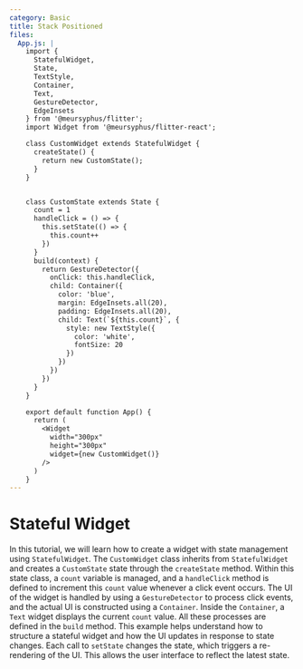 ```yaml
---
category: Basic
title: Stack Positioned
files:
  App.js: |
    import {
      StatefulWidget, 
      State,
      TextStyle,
      Container,
      Text,
      GestureDetector,
      EdgeInsets
    } from '@meursyphus/flitter';
    import Widget from '@meursyphus/flitter-react';

    class CustomWidget extends StatefulWidget {
      createState() {
        return new CustomState();
      }
    }


    class CustomState extends State {
      count = 1
      handleClick = () => {
        this.setState(() => {
          this.count++
        })
      }
      build(context) {
        return GestureDetector({
          onClick: this.handleClick,
          child: Container({
            color: 'blue',
            margin: EdgeInsets.all(20),
            padding: EdgeInsets.all(20),
            child: Text(`${this.count}`, {
              style: new TextStyle({
                color: 'white',
                fontSize: 20
              })
            })
          })
        })
      }
    }

    export default function App() {
      return (
        <Widget
          width="300px"
          height="300px"
          widget={new CustomWidget()}
        />
      )
    }
---
```


# Stateful Widget

In this tutorial, we will learn how to create a widget with state management using `StatefulWidget`. The `CustomWidget` class inherits from `StatefulWidget` and creates a `CustomState` state through the `createState` method. Within this state class, a `count` variable is managed, and a `handleClick` method is defined to increment this `count` value whenever a click event occurs.
The UI of the widget is handled by using a `GestureDetector` to process click events, and the actual UI is constructed using a `Container`. Inside the `Container`, a `Text` widget displays the current `count` value. All these processes are defined in the `build` method.
This example helps understand how to structure a stateful widget and how the UI updates in response to state changes.
Each call to `setState` changes the state, which triggers a re-rendering of the UI.
This allows the user interface to reflect the latest state.
